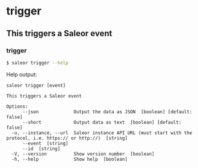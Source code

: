 # trigger

## This triggers a Saleor event

### trigger

```sh
$ saleor trigger --help
```

Help output:

```
saleor trigger [event]

This triggers a Saleor event

Options:
      --json             Output the data as JSON  [boolean] [default: false]
      --short            Output data as text  [boolean] [default: false]
  -u, --instance, --url  Saleor instance API URL (must start with the protocol, i.e. https:// or http://)  [string]
      --event  [string]
      --id  [string]
  -V, --version          Show version number  [boolean]
  -h, --help             Show help  [boolean]
```